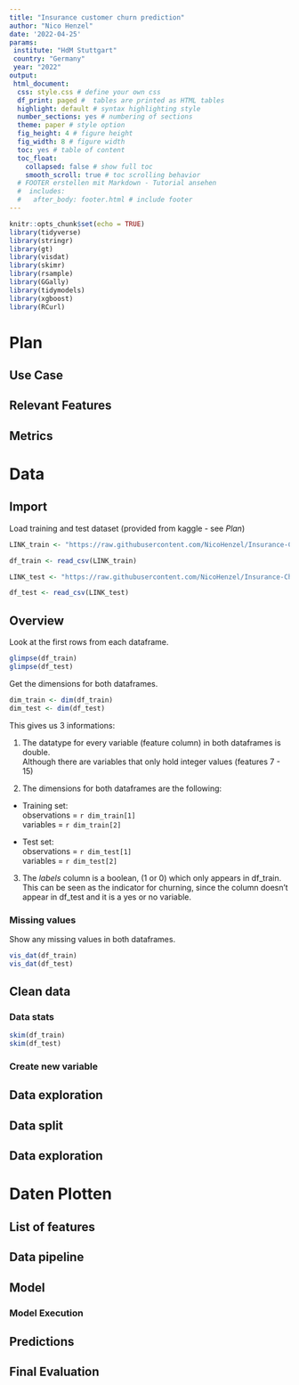 ```yaml
---
title: "Insurance customer churn prediction"
author: "Nico Henzel"
date: '2022-04-25'
params: 
 institute: "HdM Stuttgart"
 country: "Germany"
 year: "2022"
output:
 html_document: 
  css: style.css # define your own css
  df_print: paged #  tables are printed as HTML tables 
  highlight: default # syntax highlighting style 
  number_sections: yes # numbering of sections
  theme: paper # style option
  fig_height: 4 # figure height
  fig_width: 8 # figure width
  toc: yes # table of content
  toc_float: 
    collapsed: false # show full toc
    smooth_scroll: true # toc scrolling behavior
  # FOOTER erstellen mit Markdown - Tutorial ansehen
  #  includes:
  #   after_body: footer.html # include footer
---
```


```r
knitr::opts_chunk$set(echo = TRUE)
library(tidyverse)
library(stringr)
library(gt)
library(visdat)
library(skimr)
library(rsample)
library(GGally)
library(tidymodels)
library(xgboost)
library(RCurl)
```

# Plan

## Use Case

## Relevant Features

## Metrics

# Data

## Import

Load training and test dataset (provided from kaggle - see *Plan*)

```r
LINK_train <- "https://raw.githubusercontent.com/NicoHenzel/Insurance-Churn-Prediction/main/Data/Train.csv"

df_train <- read_csv(LINK_train)
```

```r
LINK_test <- "https://raw.githubusercontent.com/NicoHenzel/Insurance-Churn-Prediction/main/Data/Test.csv"

df_test <- read_csv(LINK_test)
```

## Overview
Look at the first rows from each dataframe.

```r
glimpse(df_train)
glimpse(df_test)
```

Get the dimensions for both dataframes.
```r
dim_train <- dim(df_train)
dim_test <- dim(df_test)
```


This gives us 3 informations:

1. The datatype for every variable (feature column) in both dataframes is double.   
Although there are variables that only hold integer values (features 7 - 15)

2. The dimensions for both dataframes are the following:

* Training set:  
  observations = `r dim_train[1]`   
  variables = `r dim_train[2]`
  
* Test set:  
  observations = `r dim_test[1]`  
  variables = `r dim_test[2]`
  
3. The *labels* column is a boolean, (1 or 0) which only appears in df_train.  
This can be seen as the indicator for churning, since the column doesn't appear in df_test and it is a yes or no variable.

<!-- ```{r} -->
<!-- ## Zeíge nur die ersten 4 inhalte der Tabelle an -->
<!-- df %>% -->
<!--   slice_head(n=4) %>% -->
<!--   gt() -->
<!-- ``` -->

### Missing values
Show any missing values in both dataframes.
```r
vis_dat(df_train)
vis_dat(df_test)
```

<!-- ```{r} -->
<!-- vis_miss(df, sort_miss = TRUE) -->
<!-- ``` -->

<!-- ```{r} -->
<!-- # Zeige die Fehlende Werte als Absolute Zahlen -->
<!-- is.na(df) %>% -->
<!--   colSums() -->
<!-- ``` -->

## Clean data
<!-- ```{r} -->
<!-- ## Verändere die Variablen, Entferne Inhalte im String -->
<!-- df <- -->
<!--   df %>% -->
<!--   mutate( -->
<!--          housing_median_age = str_remove_all(housing_median_age,"[years]"), -->
<!--          median_house_value = str_remove_all(median_house_value,"[$]") -->
<!--          ) -->
<!-- ``` -->

<!-- ```{r} -->
<!-- # Verändere den Typ der Variablen -->
<!-- df <- -->
<!--   df %>% -->
<!--   mutate( -->
<!--          housing_median_age = as.numeric(housing_median_age), -->
<!--          median_house_value = as.numeric(median_house_value) -->
<!--          ) -->
<!-- ``` -->




### Data stats

```r
skim(df_train)
skim(df_test)
```

### Create new variable

<!-- ```{r} -->
<!-- df <- -->
<!--   df %>% -->
<!--   mutate(rooms_per_household = total_rooms/households, -->
<!--          bedrooms_per_room = total_bedrooms/total_rooms, -->
<!--          population_per_household = population/households) -->
<!-- ``` -->

## Data exploration


<!-- ```{r} -->
<!-- # list of all numerical data -->
<!-- list_num <- -->
<!--   df %>% -->
<!--   select(where(is.numeric)) %>% -->
<!--   names() -->

<!-- list_num -->
<!-- ``` -->

## Data split

<!-- ```{r} -->

<!-- set.seed(42) -->

<!-- # Teile die Daten in trainings und test Set auf -->
<!-- data_split <- initial_split(df, -->
<!--                             prop = 3/4, -->
<!--                             strata = median_house_value, -->
<!--                             breaks = 4) -->

<!-- train_data <- training(data_split) -->
<!-- test_data <- testing(data_split) -->

<!-- ``` -->

## Data exploration

<!-- ```{r} -->
<!-- data_explore <- train_data -->
<!-- ``` -->

<!-- ```{r} -->
<!-- # Gewichtung der Haushalte, die in Kategorien eingeteilt sind nach Nähe zum Meer -->
<!-- # Gibt aus, wie viele Haushalte in welcher Kategorie liegen -->

<!-- data_explore %>% -->
<!--   count(ocean_proximity, -->
<!--         wt = households, -->
<!--         name = "Sum") %>% -->
<!--   gt() -->

<!-- ``` -->

<!-- ```{r} -->
# Daten Plotten
<!-- ggplot(data = data_explore, aes(x=longitude, y=latitude)) + -->
<!--   geom_point(color = "cornflowerblue") -->

<!-- ``` -->

## List of features


<!-- ```{r} -->

<!-- mean_population <- -->
<!-- mean(data_explore$population) -->

<!-- ``` -->

<!-- ```{r} -->
<!-- data_explore <- -->
<!-- data_explore %>% -->
<!--   mutate(population_cat = case_when(population < mean_population ~ "low", -->
<!--                                     TRUE ~ "high"), -->
<!--          population_cat = as.factor(population_cat), -->
<!--          ocean_proximity = as.factor(ocean_proximity) -->
<!--          ) -->
<!-- ``` -->

<!-- ```{r} -->
<!-- # Tabellenspalten alphabetisch anordnen -->
<!-- df_new <- -->
<!-- df_new %>% select(order(colnames(.))) -->

<!-- ``` -->


<!-- ```{r} -->
<!-- # Erstelle eine Feature liste, die keine numerischen Werte enthält -->
<!-- feat_cat <- -->
<!--   data_explore %>% -->
<!--   select(!where(is.numeric)) %>% -->
<!--   names() -->

<!-- ``` -->

<!-- ```{r} -->
<!-- # Spalte entfernen -->
<!-- # Nimm aus dem Datensatz data_explore die Variable housing_median_age_new und setze sie NULL -->

<!-- data_explore$housing_median_age_new <- NULL -->

<!-- ``` -->

<!-- ```{r} -->
<!-- # Bar Plot erstellen für kategorische / numerische Variablen -->
<!-- # Loop in Feature Liste -->
<!-- # Gehe über alle Elemente in Liste feat_cat und erstelle eine Abbildung von der Tabelle data_explore, mit der Bedingung, dass x = ein Element aus der feat_at Liste ist -->
<!-- # plotte p im Anschluss -->
<!-- for (i in feat_cat){ -->

<!--   p <- ggplot(data_explore, aes_string(x=i)) + -->
<!--   geom_bar() -->

<!--   plot(p) -->
<!--   } -->

<!-- ``` -->

<!-- ```{r} -->
<!-- # Boxplot für die Abhängige Variable median house value erstellen -->

<!-- ggplot(data = data_explore, aes(x=population_cat, y=median_house_value)) + -->
<!--   geom_boxplot() -->
<!-- ``` -->

<!-- ```{r} -->
<!-- # Abbildung der Korrelationskoeffizienten von zwei Variablen -->
<!-- # Ermöglicht die Darstellung von Abhängigkeiten und Interpretation der Beziehung von Variablen zueinander -->
<!-- data_explore %>% -->
<!--   select(median_house_value, housing_median_age, bedrooms_per_room) %>% -->
<!--   ggpairs() -->

<!-- ``` -->

## Data pipeline

<!-- ```{r} -->
<!-- # Erstelle ein Rezept für die Modelle, wie mit den Daten umgegangen werden soll -->
<!-- # Modellierung: Zuerst wird die y (Abhängige) Variable geschrieben, dann ~, dann kommen die unabhängigen Variablen (mit einem . können alle anderen Variablen genutzt werden) -->
<!-- # Die Variablen werden folgendermaßen ausgewählt: -->
<!-- # y Variable ist die, die betrachtet werden soll durch das Modell (welche soll ausgewertet werden, abghängig von den anderen Variablen) -->
<!-- # Die restlichen Variablen werden mitgegeben, die aus unserer Sicht die Ergebnis Variable (y) am meisten Beeinflussen -->

<!-- df_rec <- -->
<!--   recipe(median_house_value ~ housing_median_age + rooms_per_household + ocean_proximity, data = train_data) %>% -->
<!--   # Imputation (fehlende Variablen werden durch Median ersetzt) für alle numerischen, außer die Ergebnisvariable (y) -->
<!--   # Imputationen sollten mit Vorsicht genutzt werden, da viele -->
<!--   step_impute_median(all_numeric(), -all_outcomes()) %>% -->
<!--   # Imputation (fehlende Daten werden mit Mode ersetzt) für alle nominalen Prädikatoren (kategorialen Variablen) -->
<!--   step_impute_mode(all_nominal_predictors()) %>% -->
<!--   # Standard Score z berechnen, um die Variablen untereinander vergleichen zu können -->
<!--   # Test daten dürfen hier nicht mit normalisiert werden -->
<!--   # Bei den Test daten dürfen später niemals der Mittelwert berechnet werden, stattdessen nimmt man die Mittelwerte und Standardabweichungen des Trainingsdaten, um die Test Daten zu normalisieren -->
<!--   step_normalize(all_numeric(), -all_outcomes()) %>% -->
<!--   # One Hot Encoding / Bildung von Dummy Variablen - Die Zeilen der kategorialen Variablen werden in Spalten umgewandelt. Diese beinhalten binäre Werte in den Zeilen (ist die Ausprägung vorliegend, oder nicht) -->
<!--   step_dummy(all_nominal_predictors()) %>% -->
<!--   # Korrelationsprüfung, damit die Abhängigkeit der Variablen untereinander geprüft werden -->
<!--   step_corr(all_predictors(), threshold = 0.7, method = "spearman") -->

<!-- ``` -->

<!-- ```{r} -->
<!-- # Anzeigen, was mit df_rec gemacht werden soll -->
<!-- summary(df_rec) -->

<!-- ``` -->

## Model

<!-- ```{r} -->

<!-- # model specification -->

<!-- xgb_spec <- -->
<!--   # boost_tree nutzt automatisch die empirisch besten Parameter, wenn keine übergeben werden -->
<!--   boost_tree() %>% -->
<!--   set_engine("xgboost") %>% -->
<!--   # Kann als Klassifikation, oder Regression genutzt werden, deshalb muss das spezifiziert werden -->
<!--   set_mode("regression") -->

<!-- # workflow pipeline -->
<!-- # In die Wf Pipeline wird das recipe aufgenommen (es können auch mehrere sein) -->
<!-- xgb_wflow <- -->
<!--  workflow() %>% -->
<!--  add_recipe(df_rec) %>% -->
<!--  add_model(xgb_spec) -->

<!-- ``` -->

### Model Execution

<!-- ```{r} -->

<!-- set.seed(42) -->

<!-- # Vorbereitung zur Kreuzvalidierung der Trainingsdaten -->
<!-- # Template für das Data Splitting -->
<!-- cv_folds <- -->
<!--   vfold_cv(train_data, -->
<!--            v=5, -->
<!--            strata = median_house_value, -->
<!--            breaks = 4) -->

<!-- ``` -->

<!-- ```{r} -->

<!-- # Erstellt einen Fit der Daten an das Modell und prüft es mit den Folds -->

<!-- xgb_res <- -->
<!--   xgb_wflow %>% -->
<!--   fit_resamples( -->
<!--     # fitte die Daten Anhand der Kreuzvalidierung mit den Folds, die wir vorab festgelegt haben -->
<!--     resamples = cv_folds, -->
<!--     # Speichern der Ergebnisse, um die Prediciton anzuschauen -->
<!--     # Ist nicht immer notwendig -->
<!--     control = control_resamples(save_pred = TRUE) -->
<!--   ) -->

<!-- ``` -->

<!-- ```{r} -->
<!-- # Zeige die Ergebnisse des Model fits für den Algorithmus xgb an -->
<!-- # rmse gibt Abstand zu Fit des Modells an -->
<!-- # rsq gibt prozentualen Wert an zur Erklärung des Modells für die Datengrundlage -->
<!-- xgb_res %>% collect_metrics(summarize = FALSE) -->

<!-- ``` -->

## Predictions

<!-- ```{r} -->
<!-- # Gibt die Prediction für die House Value bezogen auf die Trainingsdaten -->
<!-- assess_res <- collect_predictions(xgb_res) -->

<!-- assess_res -->

<!-- ``` -->

<!-- ```{r} -->
<!-- # Zeige die top ten der am meisten abweichenden Vorhersagen -->
<!-- # Ermöglicht zusätzliche Daten Evaluierung -->
<!-- wrongest_prediction <- -->
<!--   assess_res %>% -->
<!--   mutate(residual = median_house_value - .pred) %>% -->
<!--   arrange(desc(abs(residual))) %>% -->
<!--   slice_head(n = 10) -->

<!-- wrongest_prediction -->

<!-- ``` -->


<!-- ```{r} -->
<!-- # Genauere Untersuchung der Abweichungen, indem die Einträge aus der Tabelle der trainings Daten angezeigt werden -->
<!-- # Ermöglicht einzelne Untersuchung der Datenpunkte -->

<!-- errors <- -->
<!--   train_data %>% -->
<!--   dplyr::slice(wrongest_prediction$.row) -->

<!-- ``` -->


## Final Evaluation

<!-- ```{r} -->
<!-- # Fitte das Modell an die Test Daten, zur Prüfung der Aussagekraft -->
<!-- # Zeigt die Ergebnisse des Models an, indem Daten geprüft werden, die das Model noch nicht kennt -->
<!-- last_fit_xgb <- last_fit(xgb_wflow, split = data_split) -->

<!-- # Show RMSE and RSQ -->
<!-- last_fit_xgb %>% -->
<!--   collect_metrics() -->

<!-- ``` -->
